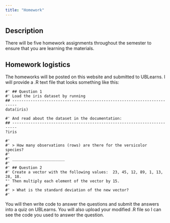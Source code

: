 ```yaml
---
title: "Homework"
---
```


## Description
There will be five homework assignments throughout the semester to ensure that you are learning the materials.  

## Homework logistics
The homeworks will be posted on this website and submitted to UBLearns.  I will provide a .R text file that looks something like this:

```
#' ## Question 1
#' Load the iris dataset by running
## ------------------------------------------------------------------------
data(iris)

#' And read about the dataset in the documentation:
## ------------------------------------------------------------------------
?iris

#' 
#' > How many observations (rows) are there for the versicolor species?
#' 
#' _______________________
#' 
#' ## Question 2
#' Create a vector with the following values:  23, 45, 12, 89, 1, 13, 28, 18. 
"' Then multiply each element of the vector by 15.  
#' 
#' > What is the standard deviation of the new vector? 
#' 
```

You will then write code to answer the questions and submit the answers into a quiz on UBLearns.  You will also upload your modified .R file so I can see the code you used to answer the question.  